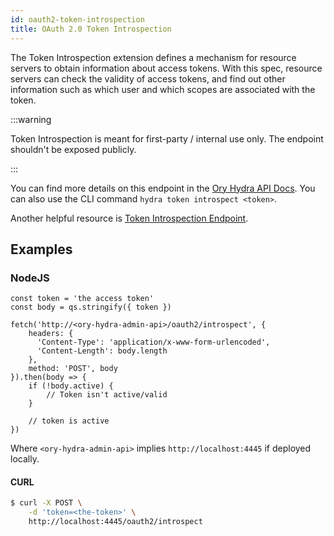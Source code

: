 ```yaml
---
id: oauth2-token-introspection
title: OAuth 2.0 Token Introspection
---
```


The Token Introspection extension defines a mechanism for resource servers to
obtain information about access tokens. With this spec, resource servers can
check the validity of access tokens, and find out other information such as
which user and which scopes are associated with the token.

:::warning

Token Introspection is meant for first-party / internal use only. The endpoint
shouldn't be exposed publicly.

:::

You can find more details on this endpoint in the
[Ory Hydra API Docs](https://www.ory.sh/hydra/docs/reference/api). You can also
use the CLI command `hydra token introspect <token>`.

Another helpful resource is
[Token Introspection Endpoint](https://www.oauth.com/oauth2-servers/token-introspection-endpoint/).

## Examples

### NodeJS

```
const token = 'the access token'
const body = qs.stringify({ token })

fetch('http://<ory-hydra-admin-api>/oauth2/introspect', {
    headers: {
      'Content-Type': 'application/x-www-form-urlencoded',
      'Content-Length': body.length
    },
    method: 'POST', body
}).then(body => {
    if (!body.active) {
        // Token isn't active/valid
    }

    // token is active
})
```

Where `<ory-hydra-admin-api>` implies `http://localhost:4445` if deployed
locally.

#### CURL

```bash
$ curl -X POST \
    -d 'token=<the-token>' \
    http://localhost:4445/oauth2/introspect
```
